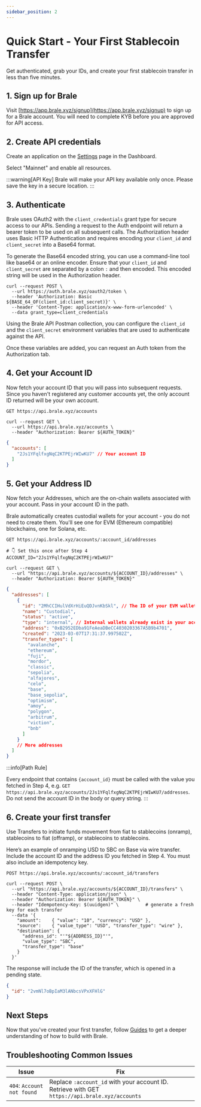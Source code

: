 ```yaml
---
sidebar_position: 2
---
```


# Quick Start - Your First Stablecoin Transfer

Get authenticated, grab your IDs, and create your first stablecoin transfer in less than five minutes.

## 1. Sign up for Brale

Visit [https://app.brale.xyz/signup](https://app.brale.xyz/signup) to sign up for a Brale account. You will need to complete KYB before you are approved for API access.

## 2. Create API credentials

Create an application on the [Settings](https://app.brale.xyz/settings?tab=api) page in the Dashboard.

<WIPCallout callout="Add image: https://files.readme.io/75926af3020175b1752d0519b1702e15fa017fdb6bf3b559d0eb26810e494981-Screenshot_2025-01-28_at_11.44.35_AM.png" />

Select "Mainnet" and enable all resources.

<WIPCallout callout="Add image: https://files.readme.io/fd051d8249224ae25c1aa0dced29dc940c88a88ebf88ef915633f2100b2ea94e-Screenshot_2025-04-17_at_9.20.21_PM.png" />

:::warning[API Key]
Brale will make your API key available only once. Please save the key in a secure location.
:::

## 3. Authenticate

Brale uses OAuth2 with the `client_credentials` grant type for secure access to our APIs. Sending a request to the Auth endpoint will return a bearer token to be used on all subsequent calls. The Authorization header uses Basic HTTP Authentication and requires encoding your `client_id` and `client_secret` into a Base64 format.

To generate the Base64 encoded string, you can use a command-line tool like base64 or an online encoder. Ensure that your `client_id` and `client_secret` are separated by a colon `:` and then encoded. This encoded string will be used in the Authorization header.

```shell title="Request"
curl --request POST \
  --url https://auth.brale.xyz/oauth2/token \
  --header 'Authorization: Basic ${BASE_64_OF(client_id:client_secret)}' \
  --header 'Content-Type: application/x-www-form-urlencoded' \
  --data grant_type=client_credentials
```

Using the Brale API Postman collection, you can configure the `client_id` and the `client_secret` environment variables that are used to authenticate against the API.

<WIPCallout callout="Add image: https://files.readme.io/c7afedaaaa1538b12500b23cadcd46ea1d7e6e7a642071ef83962fe88a0b692c-Screenshot_2025-04-08_at_2.19.21_PM.png" />

Once these variables are added, you can request an Auth token from the Authorization tab.

<WIPCallout callout="Add image: https://files.readme.io/099868845cef63fabbbe214bae6001f5b0ea45d6176480ab294bc574a0ad5b85-Screenshot_2025-04-08_at_2.24.23_PM.png" />

## 4. Get your Account ID

Now fetch your account ID that you will pass into subsequent requests. Since you haven't registered any customer accounts yet, the only account ID returned will be your own account.

```shell
GET https://api.brale.xyz/accounts
```

```shell title="Request"
curl --request GET \
  --url https://api.brale.xyz/accounts \
  --header "Authorization: Bearer ${AUTH_TOKEN}"
```

```json title="Response" showLineNumbers
{
  "accounts": [
    "2Js1YFqlfxgNqC2KTPEjrWIwKU7" // Your account ID
  ]
}
```

## 5. Get your Address ID

Now fetch your Addresses, which are the on-chain wallets associated with your account. Pass in your account ID in the path.

Brale automatically creates custodial wallets for your account - you do not need to create them. You'll see one for EVM (Ethereum compatible) blockchains, one for Solana, etc.

```shell
GET https://api.brale.xyz/accounts/:account_id/addresses
```

```shell title="Request"
# 👇 Set this once after Step 4
ACCOUNT_ID="2Js1YFqlfxgNqC2KTPEjrWIwKU7"

curl --request GET \
  --url "https://api.brale.xyz/accounts/${ACCOUNT_ID}/addresses" \
  --header "Authorization: Bearer ${AUTH_TOKEN}"

```

```json title="Response" showLineNumbers
{
  "addresses": [
    {
      "id": "2MhCCIHulVdXrHiEuQDJvnKbSkl", // The ID of your EVM wallet address
      "name": "Custodial",
      "status": "active",
      "type": "internal", // Internal wallets already exist in your account
      "address": "0xB2952EDba91FeAeaDBeCC4030203367A5B9b4701",
      "created": "2023-03-07T17:31:37.997502Z",
      "transfer_types": [
        "avalanche",
        "ethereum",
        "fuji",
        "mordor",
        "classic",
        "sepolia",
        "alfajores",
        "celo",
        "base",
        "base_sepolia",
        "optimism",
        "amoy",
        "polygon",
        "arbitrum",
        "viction",
        "bnb"
      ]
    }
    // More addresses
  ]
}
```

:::info[Path Rule]

Every endpoint that contains `{account_id}` must be called with the value you fetched in Step 4, e.g.
`GET https://api.brale.xyz/accounts/2Js1YFqlfxgNqC2KTPEjrWIwKU7/addresses`. Do not send the account ID in the body or query string.
:::

## 6. Create your first transfer

Use Transfers to initiate funds movement from fiat to stablecoins (onramp), stablecoins to fiat (offramp), or stablecoins to stablecoins.

Here’s an example of onramping USD to SBC on Base via wire transfer. Include the account ID and the address ID you fetched in Step 4. You must also include an idempotency key.

```shell
POST https://api.brale.xyz/accounts/:account_id/transfers
```

```shell title="Request"
curl --request POST \
  --url "https://api.brale.xyz/accounts/${ACCOUNT_ID}/transfers" \
  --header "Content-Type: application/json" \
  --header "Authorization: Bearer ${AUTH_TOKEN}" \
  --header "Idempotency-Key: $(uuidgen)" \          # generate a fresh key for each transfer
  --data '{
    "amount":    { "value": "10", "currency": "USD" },
    "source":    { "value_type": "USD", "transfer_type": "wire" },
    "destination": {
      "address_id": "'"${ADDRESS_ID}"'",
      "value_type": "SBC",
      "transfer_type": "base"
    }
  }'
```

The response will include the ID of the transfer, which is opened in a pending state.

```json title="Response" showLineNumbers
{
  "id": "2vmNl7oBpIaM3lANbcsVPxXFHlG"
}
```

## Next Steps

Now that you've created your first transfer, follow [Guides](/docs/category/guides) to get a deeper understanding of how to build with Brale.

## Troubleshooting Common Issues

| Issue                      | Fix                                                                                            |
| -------------------------- | ---------------------------------------------------------------------------------------------- |
| `404`: `Account not found` | Replace `:account_id` with your account ID. Retrieve with GET `https://api.brale.xyz/accounts` |
